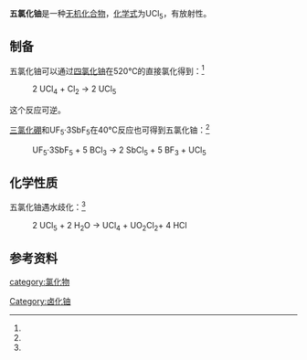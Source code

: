 {{chembox
| verifiedrevid = 
|   Name = 五氯化铀
|   ImageFile = UCl5.png
|   ImageName = 
|   OtherNames = 
|   IUPACName = 氯化铀(V)
| Section1 = {{Chembox Identifiers
|   ChemSpiderID_Ref = {{chemspidercite|correct|chemspider}}
| ChemSpiderID = 
| PubChem = 
| InChI =
| InChIKey =
| SMILES = 
| StdInChI_Ref = {{stdinchicite|correct|chemspider}}
| StdInChI =
| StdInChIKey_Ref = {{stdinchicite|correct|chemspider}}
| StdInChIKey = 
| CASNo = 13470-21-8
| CASNo_Ref = {{cascite|correct|CAS}}
  }}
| Section2 = {{Chembox Properties
|   Formula = UCl<sub>5</sub>
|   MolarMass = 415.294
|   Appearance = 暗绿色或灰色针状晶体<ref name=zb>《无机化合物制备手册》. 朱文祥 主编. 化学工业出版社. P<sub>158</sub>. 【Ⅲ-279】五氯化铀（uranium pentachloride）</ref><br />另有资料记录为红棕色晶体<ref name=w10>《无机化学丛书》. 第十卷 锕系 锕系后元素. 科学出版社. P<sub>133</sub>. 氯化铀</ref>
|   Density = 
|   MeltingPt =
|   Solubility = 
|   BoilingPt = 
|   Solvent =
|   SolubleOther = 
  }}
| Section7 = {{Chembox Hazards
|  EUHazardSymbol =
|  RPhrases =
|  SPhrases =
|  FlashPt = 
|  pKa = 
|  pKb = 
|  EUClass =
|  EUIndex = 
|  MainHazards = 
|  NFPA-H = 
|  NFPA-F = 
|  NFPA-R = 
|  NFPA-O = 
|  RSPhrases = 
|  Autoignition = 
|  ExploLimits = 
|  PEL = 
  }}
| Section8 = {{Chembox Related
|   Function = 
|   OtherFunctn = 
|   OtherAnions = [[五溴化铀|五溴化铀]]
|   OtherCations = 
|   OtherCpds = [[八氧化三铀|八氧化三铀]]
  }}
}}
'''五氯化铀'''是一种[[无机化合物|无机化合物]]，[[化学式|化学式]]为UCl<sub>5</sub>，有放射性。
==制备==
五氯化铀可以通过[[四氯化铀|四氯化铀]]在520℃的直接氯化得到：<ref name=w10 />
:2 UCl<sub>4</sub> + Cl<sub>2</sub> → 2 UCl<sub>5</sub>
这个反应可逆。

[[三氯化硼|三氯化硼]]和UF<sub>5</sub>·3SbF<sub>5</sub>在40℃反应也可得到五氯化铀：<ref name=zb />
:UF<sub>5</sub>·3SbF<sub>5</sub> + 5 BCl<sub>3</sub> → 2 SbCl<sub>5</sub> + 5 BF<sub>3</sub> + UCl<sub>5</sub>

==化学性质==
五氯化铀遇水歧化：<ref name=w10 />
: 2 UCl<sub>5</sub> + 2 H<sub>2</sub>O → UCl<sub>4</sub> + UO<sub>2</sub>Cl<sub>2</sub>+ 4 HCl
==参考资料==
{{reflist}}

{{铀化合物}}
{{氯化物}}

[[category:氯化物|category:氯化物]]
[[Category:卤化铀|Category:卤化铀]]